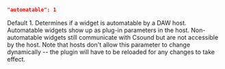 ```json
"automatable": 1
```
Default 1. Determines if a widget is automatable by a DAW host. Automatable widgets show up as plug-in parameters in the host. Non-automatable widgets still communicate with Csound but are not accessible by the host. Note that hosts don't allow this parameter to change dynamically -- the plugin will have to be reloaded for any changes to take effect.
